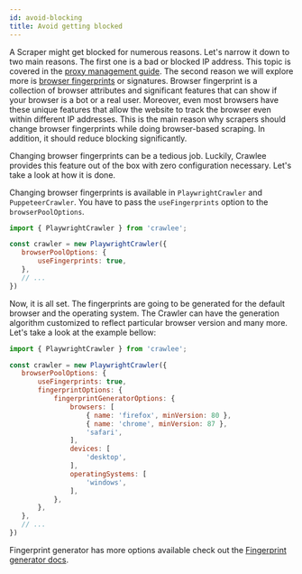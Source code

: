 ```yaml
---
id: avoid-blocking
title: Avoid getting blocked
---
```


A Scraper might get blocked for numerous reasons. Let's narrow it down to two main reasons. The first one is a bad or blocked IP address. This topic is covered in the [proxy management guide](./proxy-management). The second reason we will explore more is [browser fingerprints](https://pixelprivacy.com/resources/browser-fingerprinting/) or signatures.
Browser fingerprint is a collection of browser attributes and significant features that can show if your browser is a bot or a real user. Moreover, even most browsers have these unique features that allow the website to track the browser even within different IP addresses. This is the main reason why scrapers should change browser fingerprints while doing browser-based scraping. In addition, it should reduce blocking significantly.

Changing browser fingerprints can be a tedious job. Luckily, Crawlee provides this feature out of the box with zero configuration necessary. Let's take a look at how it is done.

 Changing browser fingerprints is available in `PlaywrightCrawler` and `PuppeteerCrawler`. You have to pass the `useFingerprints` option to the `browserPoolOptions`.

 ```javascript
import { PlaywrightCrawler } from 'crawlee';

const crawler = new PlaywrightCrawler({
    browserPoolOptions: {
        useFingerprints: true,
    },
    // ...
})
 ```
Now, it is all set. The fingerprints are going to be generated for the default browser and the operating system. The Crawler can have the generation algorithm customized to reflect particular browser version and many more. Let's take a look at the example bellow:

 ```javascript
import { PlaywrightCrawler } from 'crawlee';

const crawler = new PlaywrightCrawler({
    browserPoolOptions: {
        useFingerprints: true,
        fingerprintOptions: {
            fingerprintGeneratorOptions: {
                browsers: [
                    { name: 'firefox', minVersion: 80 },
                    { name: 'chrome', minVersion: 87 },
                    'safari',
                ],
                devices: [
                    'desktop',
                ],
                operatingSystems: [
                    'windows',
                ],
            },
        },
    },
    // ...
})
 ```
 Fingerprint generator has more options available check out the [Fingerprint generator docs](https://github.com/apify/fingerprint-generator#HeaderGeneratorOptions).
